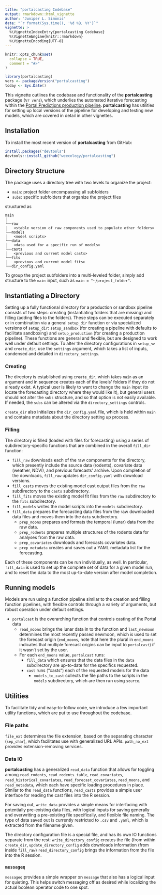 ```yaml
---
title: "portalcasting Codebase"
output: rmarkdown::html_vignette
author: "Juniper L. Simonis"
date: "`r format(Sys.time(), '%d %B, %Y')`"
vignette: >
  %\VignetteIndexEntry{portalcasting Codebase}
  %\VignetteEngine{knitr::rmarkdown}
  %\VignetteEncoding{UTF-8}
---
```


```r
knitr::opts_chunk$set(
  collapse = TRUE,
  comment = "#>"
)
```

```r
library(portalcasting)
vers <- packageVersion("portalcasting")
today <- Sys.Date()
```

This vignette outlines the codebase and functionality of the **portalcasting** package (v`r vers`), which underlies the automated iterative forecasting within the [Portal Predictions production pipeline](https://github.com/weecology/portalPredictions). 
**portalcasting** has utilities for setting up local versions of the pipeline for developing and testing new models, which are covered in detail in other vignettes.

## Installation

To install the most recent version of **portalcasting** from GitHub:

```r
install.packages("devtools")
devtools::install_github("weecology/portalcasting")
```

## Directory Structure

The package uses a directory tree with two levels to organize the project:

* `main`: project folder encompassing all subfolders
* `subs`: specific subfolders that organize the project files
 
structured as

```
main
│
└──raw
│   <stable version of raw components used to populate other folders>
└──models
│   <model scripts>
└──data
│   <data used for a specific run of models>
└──casts
│   <previous and current model casts>
└──fits
│   <previous and current model fits>
└──dir_config.yaml
```

To group the project subfolders into a multi-leveled folder, simply add structure to the `main` input, such as `main = "~/project_folder"`.

## Instantiating a Directory

Setting up a fully functional directory for a production or sandbox pipeline consists of two steps: creating (instantiating folders that are missing) and filling (adding files to the folders). 
These steps can be executed separately or in combination via a general `setup_dir` function or via specialized versions of `setup_dir`: `setup_sandbox` (for creating a pipeline with defaults to facilitate sandboxing) and `setup_production` (for creating a production pipeline).
These functions are general and flexible, but are designed to work well under default settings.
To alter the directory configurations in `setup_<>` and `create_dir`, use the `settings` argument, which takes a list of inputs, condensed and detailed in `directory_settings`.

### Creating 

The directory is established using `create_dir`, which takes `main` as an argument and in sequence creates each of the levels' folders if they do not already exist. 
A typical user is likely to want to change the `main` input (to locate the forecasting directory where they would like it), but general users should not alter the `subs` structure, and so that option is not easily available. 
If needed, the `subs` can be altered via the `directory_settings` controls.

`create_dir` also initializes the `dir_config.yaml` file, which is held within `main` and contains metadata about the directory setting up process.

### Filling 

The directory is filled (loaded with files for forecasting) using a series of subdirectory-specific functions that are combined in the overall `fill_dir` function:

* `fill_raw` downloads each of the raw components for the directory, which presently include the source data (rodents), covariate data (weather, NDVI), and previous forecasts' archive. Upon completion of the downloads, `fill_raw` updates `dir_config.yaml` with download versions.
* `fill_casts` moves the existing model cast output files from the `raw` subdirectory to the `casts` subdirectory.
* `fill_fits` moves the existing model fit files from the `raw` subdirectory to the `fits` subdirectory.
* `fill_models` writes the model scripts into the `models` subdirectory.
* `fill_data` prepares the forecasting data files from the raw downloaded data files and moves them into the `data` subdirectory.
  * `prep_moons` prepares and formats the temporal (lunar) data from the raw data.
  * `prep_rodents` prepares multiple structures of the rodents data for analyses from the raw data.
  * `prep_covariates` downloads and forecasts covariates data.
  * `prep_metadata` creates and saves out a YAML metadata list for the forecasting. 

Each of these components can be run individually, as well. In particular, `fill_data` is used to set up the complete set of data for a given model run, and to reset the data to the most up-to-date version after model completion.

## Running models

Models are run using a function pipeline similar to the creation and filling function pipelines, with flexible controls through a variety of arguments, but robust operation under default settings. 

* `portalcast` is the overarching function that controls casting of the Portal data
  * `read_moons` brings the lunar data in to the function and `last_newmoon` determines the most recently passed newmoon, which is used to set the forecast origin (`end_moons`, note that here the plural in `end_moons` indicates that multiple forecast origins can be input to `portalcast`) if it wasn't set by the user.
  * For each `end_moons` value, `portalcast` runs:
    * `fill_data` which ensures that the data files in the `data` subdirectory are up-to-date for the specifics requested. 
    * `cast` runs ("casts") each of the requested models for the data
      * `models_to_cast` collects the file paths to the scripts in the `models` subdirectory, which are then run using `source`.



## Utilities

To facilitate tidy and easy-to-follow code, we introduce a few important utility functions, which are put to use throughout the codebase.

### File paths

`file_ext` determines the file extension, based on the separating character (`sep_char`), which facilitates use with generalized URL APIs. 
`path_no_ext` provides extension-removing services.

### Data IO

**portalcasting** has a generalized `read_data` function that allows for toggling among `read_rodents`, `read_rodents_table`, `read_covariates`, `read_historical_covariates`, `read_forecast_covariates`, `read_moons`, and `read_metadata`, which each have specific loading procedures in place. Similar to the `read_data` functions, `read_casts` provides a simple user interface for reading the cast files into the R session.

For saving out, `write_data` provides a simple means for interfacing with potentially pre-existing data files, with logical inputs for saving generally and overwriting a pre-existing file specifically, and flexible file naming. The type of data saved out is currently restricted to `.csv` and `.yaml`, which is extracted from the filename given. 

The directory configuration file is a special file, and has its own IO functions separate from the rest: `write_directory_config` creates the file (from within `create_dir`, `update_directory_config` adds downloads information (from inside `fill_raw`) `read_directory_config` brings the information from the file into the R session.


### `messageq`

`messageq` provides a simple wrapper on `message` that also has a logical input for quieting. This helps switch messaging off as desired while localizing the actual boolean operator code to one spot.
